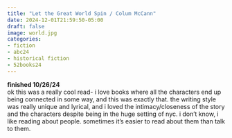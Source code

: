 ```yaml
---
title: "Let the Great World Spin / Colum McCann"
date: 2024-12-01T21:59:50-05:00
draft: false
image: world.jpg
categories:
- fiction
- abc24
- historical fiction
- 52books24
---
```

**finished 10/26/24** \
ok this was a really cool read- i love books where all the characters end up being connected in some way, and this was exactly that. the writing style was really unique and lyrical, and i loved the intimacy/closeness of the story and the characters despite being in the huge setting of nyc. i don't know, i like reading about people. sometimes it's easier to read about them than talk to them.